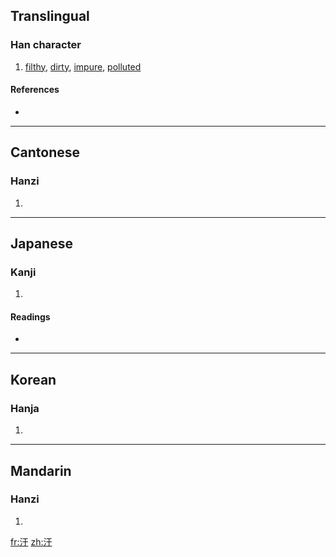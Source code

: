 {{also|汚|污}}
==Translingual==

===Han character===
{{Han char|rn=85|rad=水|as=03|sn=6|four=3114<sub>0</sub>|canj=水一木 (EMD)}}

# [[filthy]], [[dirty]], [[impure]], [[polluted]]

====References====
* {{Han ref|kx=0605.130|dkj=17132|dj=0999.050|hdz=31550.070|uh=6C59|ud=27737|bh=A6BE|bd=42686}}

----

==Cantonese==

===Hanzi===
{{yue-hanzi|jyut=|y=wui1}}

# {{defn|Cantonese}}

----

==Japanese==

===Kanji===
{{ja-kanji|grade=|rs=水03}}

# {{defn|Japanese}}

====Readings====
* {{ja-readings|on=[[お]] (o)|kun=[[けがす]] (kegasu), [[けがれる]] (kegareru), [[とごす]] (togosu), [[けがらわしい]] (kegarawashii)}}

----

==Korean==

===Hanja===
{{ko-hanja|hangeul=오|eumhun=|rv=o|mr=o|y=o}}

# {{defn|Korean}}

----

==Mandarin==

===Hanzi===
{{cmn-hanzi|pin=[[wū]] ([[wu1]])|wg=wu<sup>1</sup>}}

# {{defn|Mandarin}}

[[fr:汙]]
[[zh:汙]]